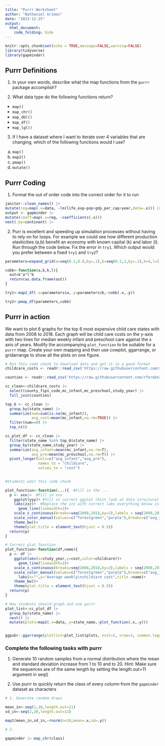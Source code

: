 ```yaml
---
title: "Purrr Worksheet"
author: "Nathaniel Grimes"
date: "2023-12-15"
output: 
  html_document:
    code_folding: hide
---
```


```r
knitr::opts_chunk$set(echo = TRUE,message=FALSE,warning=FALSE)
library(tidyverse)
library(gapminder)
```

## Purrr Definitions

1. In your own words, describe what the map functions from the `purrr` package accomplish?

2. What data type do the following functions return?

  + `map()`
  + `map_chr()`
  + `map_dbl()`
  + `map_df()`
  + `map_lgl()`

3. If I have a dataset where I want to iterate over 4 variables that are changing, which of the following functions would I use?

  a. `map()`
  b. `map2()`
  c. `pmap()`
  d. `mutate()`

## Purrr Coding

1. Format the out of order code into the correct order for it to run

```r
janitor::clean_names() |> 
mutate(reg=map(.x=data, ~lm(life_exp~pop+gdp_per_cap+year,data=.x))) |> 
output <- gapminder |> 
mutate(coeff=map(.x=reg, ~coefficients(.x)))
nest(.by=continent) |> 
```
2. Purr is excellent and speeding up simulation processes without having to rely on for loops. For example we could see how different production elasticities (a,b) benefit an economy with known capital (k) and labor (l). Run through the code below. Fix the error in `try1`. Which output would you prefer between a fixed `try1` and `try2`?


```r
parameters=expand_grid(a=seq(0.1,0.8,by=.1),b=seq(0.2,1,by=.1),k=4,l=2)

cobb<-function(a,b,k,l){
  out=k^a*l^b
  return(as.data.frame(out))
}

try1<-map2_df(.x=parameters$a,.y=parameters$b,~cobb(.x,.y))

try2<-pmap_df(parameters,cobb)

```


## Purrr in action

We want to plot 6 graphs for the top 6 most expensive child care states with data from 2008 to 2018. Each graph will be child care costs on the y-axis with two lines for median weekly infant and preschool care against the x axis of years. Modify the accompanying `plot_function` to be suitable for a `purrr` map. Create your own mapping and then use cowplot, ggarrange, or gridarrange to show all the plots on one figure. 

```r

# Run this code chunk to download data and get it in a good format
childcare_costs <- readr::read_csv('https://raw.githubusercontent.com/rfordatascience/tidytuesday/master/data/2023/2023-05-09/childcare_costs.csv') 

counties <- readr::read_csv('https://raw.githubusercontent.com/rfordatascience/tidytuesday/master/data/2023/2023-05-09/counties.csv')

cc_clean<-childcare_costs |> 
  select(county_fips_code,mc_infant,mc_preschool,study_year) |> 
  full_join(counties)

top_6 <- cc_clean |>  
  group_by(state_name) |> 
  summarize(num=sum(is.na(mc_infant)),
            avg_cost=mean(mc_infant,na.rm=TRUE)) |> 
  filter(num==0) |> 
  top_n(6)

cc_plot_df <- cc_clean |> 
  filter(state_name %in% top_6$state_name) |> 
  group_by(state_name,study_year) |> 
  summarize(avg_infant=mean(mc_infant,na.rm=T),
            avg_pre=mean(mc_preschool,na.rm=T)) |> 
  pivot_longer(cols=c("avg_infant","avg_pre"),
               names_to = "childcare",
               values_to = "cost")
  
```


```r
#Students edit this code chunk

plot_function<-function(...){  #Fill in the ...
  p <- xxx|>  #Fill in xxx
    ggplot(yyy)+ #fill in correct ggplot (hint look at data structure)
    labs(zzz)+  #Replace the zzz with correct labs everything below is correct, don't modify.
      geom_line(linewidth=2)+
    scale_x_continuous(breaks=seq(2008,2018,by=2),labels = seq(2008,2018,by=2))+
    scale_color_manual(values=c("forestgreen","purple"),breaks=c("avg_infant","avg_pre"),labels=c("Infant","Preschool"),name="")+
    theme_bw()+
    theme(plot.title = element_text(hjust = 0.5))
  return(p)
}
```

```r
# Correct plot_function
plot_function<-function(df,name){
  p <- df |> 
    ggplot(aes(x=study_year,y=cost,color=childcare))+
      geom_line(linewidth=2)+
    scale_x_continuous(breaks=seq(2008,2018,by=2),labels = seq(2008,2018,by=2))+
    scale_color_manual(values=c("forestgreen","purple"),breaks=c("avg_infant","avg_pre"),labels=c("Infant","Preschool"),name="")+
      labs(x="",y="Average weekly\nchildcare cost",title =name)+
    theme_bw()+
    theme(plot.title = element_text(hjust = 0.5))
  return(p)
}
```

```r

# How students should graph and use purrr
plot_list<-cc_plot_df |> 
  group_by(state_name) |> 
  nest() |> 
  mutate(plots=map2(.x=data,.y=state_name,~plot_function(.x,.y)))


ggpubr::ggarrange(plotlist=plot_list$plots, ncol=2, nrow=3, common.legend = TRUE, legend="bottom")


```

### Complete the following tasks with purrr

1. Generate 10 random samples from a normal distribution where the mean and standard deviation increase from 1 to 10 and  to 20. Hint: Make sure the sequences are of the same length by setting the length.out=11 argument in seq()

2. Use purrr to quickly return the class of every column from the `gapminder` dataset as characters

```r
# 1. Generate random draws

mean_in<-seq(1,10,length.out=11)
sd_in<-seq(2,20,length.out=11)

map2(mean_in,sd_in,~rnorm(n=10,mean=.x,sd=.y))

# 2. 

gapminder |> map_chr(class)

```


